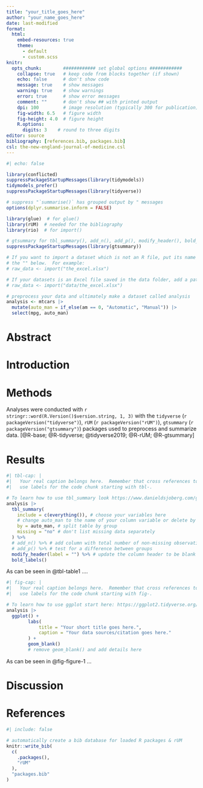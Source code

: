 ```yaml
---
title: "your_title_goes_here"
author: "your_name_goes_here"
date: last-modified
format:
  html:
    embed-resources: true
    theme:
      - default
      - custom.scss
knitr:
  opts_chunk:        ############ set global options ############
    collapse: true   # keep code from blocks together (if shown)
    echo: false      # don't show code
    message: true    # show messages
    warning: true    # show warnings
    error: true      # show error messages
    comment: ""      # don't show ## with printed output
    dpi: 100         # image resolution (typically 300 for publication)
    fig-width: 6.5   # figure width
    fig-height: 4.0  # figure height
    R.options:    
      digits: 3    # round to three digits
editor: source
bibliography: [references.bib, packages.bib]
csl: the-new-england-journal-of-medicine.csl
---
```


```r
#| echo: false

library(conflicted)
suppressPackageStartupMessages(library(tidymodels))
tidymodels_prefer()
suppressPackageStartupMessages(library(tidyverse))

# suppress "`summarise()` has grouped output by " messages
options(dplyr.summarise.inform = FALSE)
```

```r
library(glue)  # for glue()
library(rUM)  # needed for the bibliography
library(rio)  # for import() 

# gtsummary for tbl_summary(), add_n(), add_p(), modify_header(), bold_labels()
suppressPackageStartupMessages(library(gtsummary)) 
```

```r
# If you want to import a dataset which is not an R file, put its name inside 
# the "" below.  For example:
# raw_data <- import("the_excel.xlsx")

# If your datasets is an Excel file saved in the data folder, add a path like:
# raw_data <- import("data/the_excel.xlsx")
```

```r
# preprocess your data and ultimately make a dataset called analysis
analysis <- mtcars |> 
  mutate(auto_man = if_else(am == 0, "Automatic", "Manual")) |> 
  select(mpg, auto_man)
```

# Abstract

# Introduction

# Methods

Analyses were conducted with `r stringr::word(R.Version()$version.string, 1, 3)` with the `tidyverse` (`r packageVersion("tidyverse")`), `rUM` (`r packageVersion("rUM")`), `gtsummary` (`r packageVersion("gtsummary")`) packages used to preprocess and summarize data. [@R-base; @R-tidyverse; @tidyverse2019; @R-rUM; @R-gtsummary]

# Results

```r
#| tbl-cap: |
#|   Your real caption belongs here.  Remember that cross references to tables 
#|   use labels for the code chunk starting with tbl-.

# To learn how to use tbl_summary look https://www.danieldsjoberg.com/gtsummary/
analysis |> 
  tbl_summary(
    include = c(everything()), # choose your variables here
    # change auto_man to the name of your column variable or delete by = auto_man
    by = auto_man, # split table by group
    missing = "no" # don't list missing data separately
  ) %>%
  # add_n() %>% # add column with total number of non-missing observations
  # add_p() %>% # test for a difference between groups
  modify_header(label = "") %>% # update the column header to be blank
  bold_labels()
```

As can be seen in @tbl-table1 ....

```r
#| fig-cap: |
#|   Your real caption belongs here.  Remember that cross references to figures 
#|   use labels for the code chunk starting with fig-.

# To learn how to use ggplot start here: https://ggplot2.tidyverse.org/#learning-ggplot2
analysis |> 
  ggplot() +
		labs(
			title = "Your short title goes here.",
			caption = "Your data sources/citation goes here."
		) +
		geom_blank()
		# remove geom_blank() and add details here
```

As can be seen in @fig-figure-1 ...

# Discussion

# References {.unnumbered}

```r
#| include: false

# automatically create a bib database for loaded R packages & rUM
knitr::write_bib(
  c(
    .packages(),
    "rUM"
  ),
  "packages.bib"
)
```